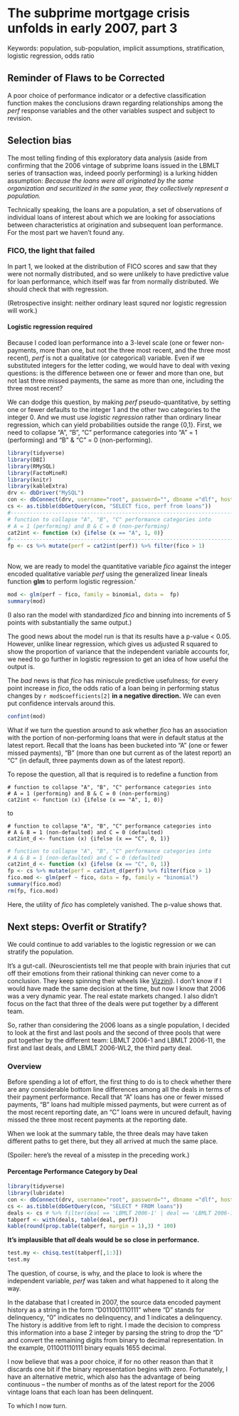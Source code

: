 # The subprime mortgage crisis unfolds in early 2007, part 3

Keywords: population, sub-population, implicit assumptions, stratification, logistic regression, odds ratio

## Reminder of Flaws to be Corrected

A poor choice of performance indicator or a defective classification function makes the conclusions drawn regarding relationships among the *perf* response variables and the other variables suspect and subject to revision.

## Selection bias

The most telling finding of this exploratory data analysis (aside from confirming that the 2006 vintage of subprime loans issued in the LBMLT series of transaction was, indeed poorly performing) is a lurking hidden assumption: *Because the loans were all originated by the same organization and securitized in the same year, they collectively represent a population.*

Technically speaking, the loans are a population, a set of observations of individual loans of interest about which we are looking for associations between characteristics at origination and subsequent loan performance. For the most part we haven't found any.

### FICO, the light that failed

In part 1, we looked at the distribution of FICO scores and saw that they were not normally distributed, and so were unlikely to have predictive value for loan performance, which itself was far from normally distributed. We should check that with regression.

(Retrospective insight: neither ordinary least squred nor logistic regression will work.)

#### Logistic regression required

Because I coded loan performance into a 3-level scale (one or fewer non-payments, more than one, but not the three most recent, and the three most recent), *perf* is not a qualitative (or categorical) variable. Even if we substituted integers for the letter coding, we would have to deal with vexing questions: is the difference between one or fewer and more than one, but not last three missed payments, the same as more than one, including the three most recent?

We can dodge this question, by making *perf* pseudo-quantitative, by setting one or fewer defaults to the integer 1 and the other two categories to the integer 0. And we must use *logistic regression* rather than ordinary linear regression, which can yield probabilities outside the range {0,1}. First, we need to collapse "A", "B", "C" performance categories into "A" = 1 (performing) and "B" & "C" = 0 (non-performing).


```r
library(tidyverse)
library(DBI)
library(RMySQL)
library(FactoMineR)
library(knitr)
library(kableExtra)
drv <- dbDriver("MySQL")
con <- dbConnect(drv, username="root", password="", dbname ="dlf", host="localhost")
cs <- as.tibble(dbGetQuery(con, "SELECT fico, perf from loans"))
#-----------------------------------------------------------------------------
# function to collapse "A", "B", "C" performance categories into
# A = 1 (performing) and B & C = 0 (non-performing)
cat2int <- function (x) {ifelse (x == "A", 1, 0)}
#-----------------------------------------------------------------------------
fp <- cs %>% mutate(perf = cat2int(perf)) %>% filter(fico > 1)
 
```

Now, we are ready to model the quantitative variable *fico* against the integer encoded qualitative variable *perf* using the generalized linear lineals function **glm** to perform logistic regression.'

```r
mod <- glm(perf ~ fico, family = binomial, data =  fp)
summary(mod)
``` 

(I also ran the model with standardized *fico* and binning into increments of 5 points with substantially the same output.)

The good news about the model run is that its results have a p-value < 0.05. However, unlike linear regression, which gives us adjusted R squared to show the proportion of variance that the independent variable accounts for, we need to go further in logistic regression to get an idea of how useful the output is.

The *bad* news is that *fico* has miniscule predictive usefulness; for every point increase in *fico*, the odds ratio of a loan being in performing status changes by `r mod$coefficients[2]` **in a negative direction.** We can even put confidence intervals around this.

```r
confint(mod)
``` 

What if we turn the question around to ask whether *fico* has an association with the portion of non-performing loans that were in default status at the latest report. Recall that the loans has been bucketed into "A" (one or fewer missed payments), "B" (more than one but current as of the latest report) an "C" (in default, three payments down as of the latest report).

To repose the question, all that is required is to redefine a function from

    # function to collapse "A", "B", "C" performance categories into
    # A = 1 (performing) and B & C = 0 (non-performing)
    cat2int <- function (x) {ifelse (x == "A", 1, 0)}

to

    # function to collapse "A", "B", "C" performance categories into
    # A & B = 1 (non-defaulted) and C = 0 (defaulted)
    cat2int_d <- function (x) {ifelse (x == "C", 0, 1)}
    
```r
# function to collapse "A", "B", "C" performance categories into
# A & B = 1 (non-defaulted) and C = 0 (defaulted)
cat2int_d <- function (x) {ifelse (x == "C", 0, 1)}
fp <- cs %>% mutate(perf = cat2int_d(perf)) %>% filter(fico > 1)
fico.mod <- glm(perf ~ fico, data = fp, family = "binomial")
summary(fico.mod)
rm(fp, fico.mod)
``` 

Here, the utility of *fico* has completely vanished. The p-value shows that.

## Next steps: Overfit or Stratify?

We could continue to add variables to the logistic regression or we can stratify the population.

It's a gut-call. (Neuroscientists tell me that people with brain injuries that cut off their emotions from their rational thinking can never come to a conclusion. They keep spinning their wheels like [Vizzini](https://www.imdb.com/title/tt0093779/characters/nm0001728?ref_=ttfc_fc_cl_t5)). I don't know if I would have made the same decision at the time, but now I know that 2006 was a very dynamic year. The real estate markets changed. I also didn't focus on the fact that three of the deals were put together by a different team.

So, rather than considering the 2006 loans as a single population, I decided to look at the first and last pools and the second of three pools that were put together by the different team: LBMLT 2006-1 and LBMLT 2006-11, the first and last deals, and LBMLT 2006-WL2, the third party deal.

### Overview

Before spending a lot of effort, the first thing to do is to check whether there are any considerable bottom line differences among all the deals in terms of their payment performance. Recall that "A" loans has one or fewer missed payments, "B" loans had multiple missed payments, but were current as of the most recent reporting date, an "C" loans were in uncured default, having missed the three most recent payments at the reporting date.

When we look at the summary table, the three deals may have taken different paths to get there, but they all arrived at much the same place.

(Spoiler: here's the reveal of a misstep in the preceding work.)

#### Percentage Performance Category by Deal
```r
library(tidyverse)
library(lubridate)
con <- dbConnect(drv, username="root", password="", dbname ="dlf", host="localhost")
cs <- as.tibble(dbGetQuery(con, "SELECT * FROM loans"))
deals <- cs # %>% filter(deal == 'LBMLT 2006-1' | deal == 'LBMLT 2006-11' | deal == 'LBMLT 2006-WL2')
tabperf <- with(deals, table(deal, perf))
kable(round(prop.table(tabperf, margin = 1),3) * 100)
``` 

**It's implausible that *all* deals would be so close in performance.**  

```r
test.my <- chisq.test(tabperf[,1:3])
test.my
``` 

The question, of course, is why, and the place to look is where the independent variable, *perf* was taken and what happened to it along the way.

In the database that I created in 2007, the source data encoded payment history as a string in the form "D011001110111" where "D" stands for delinquency, "0" indicates no delinquency, and 1 indicates a delinquency. The history is additive from left to right. I made the decision to compress this information into a base 2 integer by parsing the string to drop the "D" and convert the remaining digits from binary to decimal representation. In the example, 011001110111 binary equals 1655 decimal.

I now believe that was a poor choice, if for no other reason than that it discards one bit if the binary representation begins with zero. Fortunately, I have an alternative metric, which also has the advantage of being continuous -- the number of months as of the latest report for the 2006 vintage loans that each loan has been delinquent.

To which I now turn.
